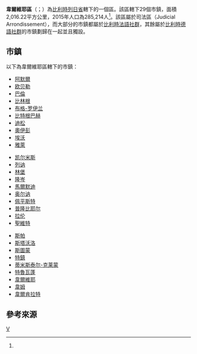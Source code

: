 {{not|韋爾維耶}}
{{Infobox settlement
| name = 韋爾維耶區
| native_name = {{lang|fr|Arrondissement de Verviers}}
| type = {{flag|Belgium}}行政區
| image_skyline = 
| image_alt = 
| image_caption = 
| image_map = Arrondissement Verviers Belgium Map.png
| map_alt = 
| map_caption = 韋爾維耶區在[[列日省|列日省]]的位置
| latd = 50.5
| longd = 6.0
| coor_pinpoint = 
| coordinates_type = region:BE_type:adm3rd
| coordinates_display = inline,title
| coordinates_footnotes = 
| coordinates_region = BE
| subdivision_type = 國家
| subdivision_name = {{flag|Belgium}}
| subdivision_type1 = 地區
| subdivision_name1 = {{BE-REG-WAL}}
| subdivision_type2 = 省份
| subdivision_name2 = {{BE-PROV-LG}}
| parts_type = 市鎮
| parts_style = para
| p1 = 29
| established_title = 
| established_date = 
| unit_pref  = Metric
| area_footnotes = 
| area_total_km2 = 2016.22
| elevation_footnotes = 
| elevation_m = 
| population_footnotes = <ref name="population">[http://www.citypopulation.de/php/belgium-liege.php Belgium: Liège (Verviers)]. City Population.</ref>
| population_total = 285,214
| population_as_of  = 2015年
| population_density_km2 = 141.46
| timezone1 = [[Central_European_Time|CET]]
| utc_offset1 = +1
| timezone1_DST = [[Central_European_Summer_Time|CEST]]
| utc_offset1_DST = +2
| iso_code = 
| website = 
| footnotes = 
}}

'''韋爾維耶區'''（{{Lang-fr|Arrondissement de Verviers}}；{{Lang-de|Verwaltungsbezirk Verviers}}）為[[比利時|比利時]][[列日省|列日省]]轄下的一個區。該區轄下29個市鎮，面積2,016.22平方公里，2015年人口為285,214人<ref name="population"/>。該區屬於司法區（Judicial Arrondissement），而大部分的市鎮都屬於[[比利時法語社群|比利時法語社群]]，其餘屬於[[比利時德語社群|比利時德語社群]]的市鎮劃歸在一起並且獨設{{link-en|奧伊彭司法區|Judicial Arrondissement of Eupen}}。

==市鎮==
以下為韋爾維耶區轄下的市鎮：

{{col-begin|width=33em}}
{{col-break}}
* [[阿默爾|阿默爾]]
* [[欧贝勒|欧贝勒]]
* [[巴倫|巴倫]]
* [[比林根|比林根]]
* [[布格-罗伊兰|布格-罗伊兰]]
* [[比特根巴赫|比特根巴赫]]
* [[迪松|迪松]]
* [[奧伊彭|奧伊彭]]
* [[埃沃_(列日省)|埃沃]]
* [[雅萊|雅萊]]
{{col-break}}
* [[凯尔米斯|凯尔米斯]]
* [[列讷|列讷]]
* [[林堡|林堡]]
* [[隆岑|隆岑]]
* [[馬爾默迪|馬爾默迪]]
* [[奥尔讷_(列日省)|奥尔讷]]
* [[佩平斯特|佩平斯特]]
* [[普隆比耶尔|普隆比耶尔]]
* [[拉伦|拉伦]]
* [[聖維特|聖維特]]
{{col-break}}
* [[斯帕|斯帕]]
* [[斯塔沃洛|斯塔沃洛]]
* [[斯圖蒙|斯圖蒙]]
* [[特鎮|特鎮]]
* [[蒂米斯泰尔-克莱蒙|蒂米斯泰尔-克莱蒙]]
* [[特魯瓦蓬|特魯瓦蓬]]
* [[韋爾維耶|韋爾維耶]]
* [[韋姆|韋姆]]
* [[韋爾肯拉特|韋爾肯拉特]]
{{col-end}}

==參考來源==
{{reflist}}

{{列日省市區}}
{{Administrative arrondissements of Belgium|state=collapsed}}

[[Category:列日省的区|V]]


{{Belgium-geo-stub}}